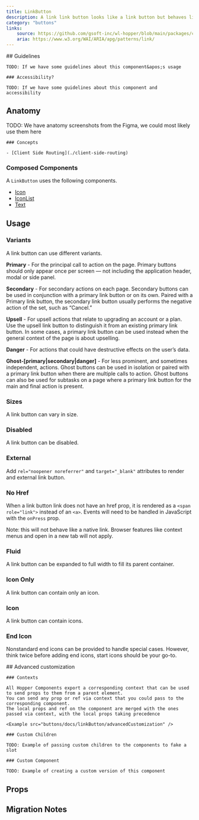```yaml
---
title: LinkButton
description: A link link button looks like a link button but behaves like a link
category: "buttons"
links:
    source: https://github.com/gsoft-inc/wl-hopper/blob/main/packages/components/src/buttons/src/LinkButton.tsx
    aria: https://www.w3.org/WAI/ARIA/apg/patterns/link/
---
```


<Example src="buttons/docs/linkButton/preview" isOpen />

<FeatureFlag flag="next">
    ## Guidelines

    TODO: If we have some guidelines about this component&apos;s usage

    ### Accessibility?

    TODO: If we have some guidelines about this component and accessibility
</FeatureFlag>

## Anatomy

<FeatureFlag flag="rc">
    TODO: We have anatomy screenshots from the Figma, we could most likely use them here

    ### Concepts

    - [Client Side Routing](./client-side-routing)
</FeatureFlag>

### Composed Components

A `LinkButton` uses the following components.

- [Icon](./Icon)
- [IconList](./IconList)
- [Text](./Text)

## Usage

### Variants
A link button can use different variants.

<Example src="buttons/docs/linkButton/variant" />

**Primary** - For the principal call to action on the page. Primary buttons should only appear once per screen — not including the application header, modal or side panel.

**Secondary** - For secondary actions on each page. Secondary buttons can be used in conjunction with a primary link button or on its own. Paired with a Primary link button, the secondary link button usually performs the negative action of the set, such as “Cancel.”

**Upsell** - For upsell actions that relate to upgrading an account or a plan. Use the upsell link button to distinguish it from an existing primary link button. In some cases, a primary link button can be used instead when the general context of the page is about upselling.

**Danger** - For actions that could have destructive effects on the user’s data.

**Ghost-[primary|secondary|danger]** - For less prominent, and sometimes independent, actions. Ghost buttons can be used in isolation or paired with a primary link button when there are multiple calls to action. Ghost buttons can also be used for subtasks on a
page where a primary link button for the main and final action is present.

### Sizes
A link button can vary in size.

<Example src="buttons/docs/linkButton/size" />

### Disabled
A link button can be disabled.

<Example src="buttons/docs/linkButton/state" />

### External

Add `rel="noopener noreferrer"` and `target="_blank"` attributes to render and external link button.

<Example src="buttons/docs/linkButton/external" />

### No Href

When a link button link does not have an href prop, it is rendered as a `<span role="link">` instead of an `<a>`. Events will need to be handled in JavaScript with the `onPress` prop.

Note: this will not behave like a native link. Browser features like context menus and open in a new tab will not apply.

<Example src="buttons/docs/linkButton/noHref" />

### Fluid
A link button can be expanded to full width to fill its parent container.

<Example src="buttons/docs/linkButton/layout" />

### Icon Only
A link button can contain only an icon.

<Example src="buttons/docs/linkButton/icon" />

### Icon
A link button can contain icons.

<Example src="buttons/docs/linkButton/icons" />

### End Icon
Nonstandard end icons can be provided to handle special cases. However, think twice before adding end icons, start icons should be your go-to.

<Example src="buttons/docs/linkButton/endIcon" />

<Example src="buttons/docs/linkButton/reactRouterLink" />

<FeatureFlag flag="next">
    ## Advanced customization

    ### Contexts

    All Hopper Components export a corresponding context that can be used to send props to them from a parent element.
    You can send any prop or ref via context that you could pass to the corresponding component.
    The local props and ref on the component are merged with the ones passed via context, with the local props taking precedence

    <Example src="buttons/docs/linkButton/advancedCustomization" />

    ### Custom Children

    TODO: Example of passing custom children to the components to fake a slot

    ### Custom Component

    TODO: Example of creating a custom version of this component
</FeatureFlag>

## Props

<PropTable component="LinkButton" />

## Migration Notes

<MigrateGuide src="buttons/docs/migration-notes-link-button" />
